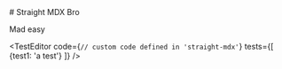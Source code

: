 
<ProtectedRoute>

<div style={{border: '1px solid red'}}>
# Straight MDX Bro

Mad easy
</div>

<TestEditor 
code={`// custom code defined in 'straight-mdx'`} 
tests={[
    {test1: 'a test'}
]}
/>

</ProtectedRoute>